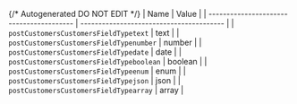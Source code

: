 {/* Autogenerated DO NOT EDIT  */}
| Name                                     | Value                                    |
| ---------------------------------------- | ---------------------------------------- |
| `postCustomersCustomersFieldTypetext`    | text                                     |
| `postCustomersCustomersFieldTypenumber`  | number                                   |
| `postCustomersCustomersFieldTypedate`    | date                                     |
| `postCustomersCustomersFieldTypeboolean` | boolean                                  |
| `postCustomersCustomersFieldTypeenum`    | enum                                     |
| `postCustomersCustomersFieldTypejson`    | json                                     |
| `postCustomersCustomersFieldTypearray`   | array                                    |